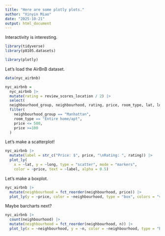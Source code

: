 ```yaml
---
title: "Here are some plotly plots."
author: "Xinyin Miao"
date: "2025-10-21"
output: html_document
---
```


Interactivity is interesting.

```r
library(tidyverse)
library(p8105.datasets)

library(plotly)
```

Let's load the AirBnB dataset.

```r
data(nyc_airbnb)

nyc_airbnb = 
  nyc_airbnb |> 
  mutate(rating = review_scores_location / 2) |>
  select(
  neighbourhood_group, neighbourhood, rating, price, room_type, lat, long) |>
  filter(
    neighbourhood_group == "Manhattan",
    room_type == "Entire home/apt",
    price <= 500,
    price >=100
  )

```

Let's make a scatterplot!

```r
nyc_airbnb |>
  mutate(label = str_c("Price: $", price, "\nRating: ", rating)) |> 
  plot_ly(
    x = ~lat, y = ~long, type = "scatter", mode = "markers",
    color = ~price, text = ~label, alpha = 0.5)
```

Let's make a boxplot.

```r
nyc_airbnb |> 
  mutate(neighbourhood = fct_reorder(neighbourhood, price)) |> 
  plot_ly(y = ~price, color = ~neighbourhood, type = "box", colors = "viridis")
```

Maybe barcharts next?

```r
nyc_airbnb |> 
  count(neighbourhood) |> 
  mutate(neighbourhood = fct_reorder(neighbourhood, n)) |> 
  plot_ly(x = ~neighbourhood, y = ~n, color = ~neighbourhood, type = "bar", colors = "viridis")
```













